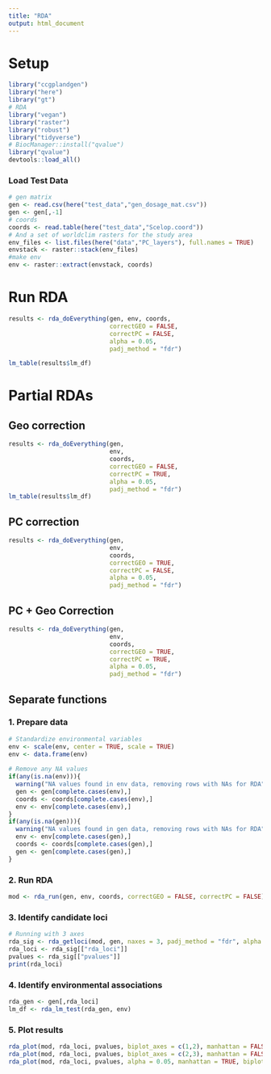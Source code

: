 ```yaml
---
title: "RDA"
output: html_document
---
```


# Setup

```r
library("ccgplandgen")
library("here")
library("gt")
# RDA
library("vegan")
library("raster")
library("robust")
library("tidyverse")
# BiocManager::install("qvalue")
library("qvalue")
devtools::load_all()
```

### Load Test Data

```r
# gen matrix
gen <- read.csv(here("test_data","gen_dosage_mat.csv"))
gen <- gen[,-1]
# coords
coords <- read.table(here("test_data","Scelop.coord"))
# And a set of worldclim rasters for the study area
env_files <- list.files(here("data","PC_layers"), full.names = TRUE)
envstack <- raster::stack(env_files)
#make env
env <- raster::extract(envstack, coords)
```

# Run RDA
```r
results <- rda_doEverything(gen, env, coords, 
                            correctGEO = FALSE, 
                            correctPC = FALSE,
                            alpha = 0.05, 
                            padj_method = "fdr")
```

```r
lm_table(results$lm_df)
```

# Partial RDAs

## Geo correction
```r
results <- rda_doEverything(gen, 
                            env, 
                            coords, 
                            correctGEO = FALSE, 
                            correctPC = TRUE,
                            alpha = 0.05, 
                            padj_method = "fdr")
lm_table(results$lm_df)
```

## PC correction
```r
results <- rda_doEverything(gen, 
                            env, 
                            coords, 
                            correctGEO = TRUE, 
                            correctPC = FALSE,
                            alpha = 0.05, 
                            padj_method = "fdr")
```

## PC + Geo Correction
```r
results <- rda_doEverything(gen, 
                            env, 
                            coords, 
                            correctGEO = TRUE, 
                            correctPC = TRUE,
                            alpha = 0.05, 
                            padj_method = "fdr")
```

## Separate functions

### 1. Prepare data
```r
# Standardize environmental variables
env <- scale(env, center = TRUE, scale = TRUE) 
env <- data.frame(env)
    
# Remove any NA values
if(any(is.na(env))){
  warning("NA values found in env data, removing rows with NAs for RDA")
  gen <- gen[complete.cases(env),]
  coords <- coords[complete.cases(env),]
  env <- env[complete.cases(env),]
}
if(any(is.na(gen))){
  warning("NA values found in gen data, removing rows with NAs for RDA")
  env <- env[complete.cases(gen),]
  coords <- coords[complete.cases(gen),]
  gen <- gen[complete.cases(gen),]
}
```

### 2. Run RDA
```r
mod <- rda_run(gen, env, coords, correctGEO = FALSE, correctPC = FALSE)
```


### 3. Identify candidate loci
```r
# Running with 3 axes
rda_sig <- rda_getloci(mod, gen, naxes = 3, padj_method = "fdr", alpha = 0.05)
rda_loci <- rda_sig[["rda_loci"]]
pvalues <- rda_sig[["pvalues"]]
print(rda_loci)
```

### 4. Identify environmental associations
```r
rda_gen <- gen[,rda_loci]
lm_df <- rda_lm_test(rda_gen, env)
```

### 5. Plot results

```r
rda_plot(mod, rda_loci, pvalues, biplot_axes = c(1,2), manhattan = FALSE, biplot = TRUE)
rda_plot(mod, rda_loci, pvalues, biplot_axes = c(2,3), manhattan = FALSE, biplot = TRUE)
rda_plot(mod, rda_loci, pvalues, alpha = 0.05, manhattan = TRUE, biplot = FALSE)
```



